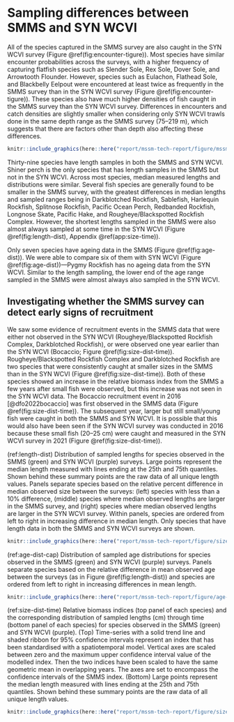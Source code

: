 # Sampling differences between SMMS and SYN WCVI {#sec:sampling-differences}

All of the species captured in the SMMS survey are also caught in the SYN WCVI survey (Figure \@ref(fig:encounter-tigure)).
Most species have similar encounter probabilities across the surveys, with a higher frequency of capturing flatfish species such as Slender Sole, Rex Sole, Dover Sole, and Arrowtooth Flounder.
However, species such as Eulachon, Flathead Sole, and Blackbelly Eelpout were encountered at least twice as frequently in the SMMS survey than in the SYN WCVI survey (Figure \@ref(fig:encounter-tigure)).
These species also have much higher densities of fish caught in the SMMS survey than the SYN WCVI survey.
Differences in encounters and catch densities are slightly smaller when considering only SYN WCVI trawls done in the same depth range as the SMMS survey (75--219 m), which suggests that there are factors other than depth also affecting these differences.

```r
knitr::include_graphics(here::here("report/mssm-tech-report/figure/mssm-wcvi-tigure_same-depth.png"), dpi = NA)
```

Thirty-nine species have length samples in both the SMMS and SYN WCVI.
Shiner perch is the only species that has length samples in the SMMS but not in the SYN WCVI.
Across most species, median measured lengths and distributions were similar.
Several fish species are generally found to be smaller in the SMMS survey, with the greatest differences in median lengths and sampled ranges being in Darkblotched Rockfish, Sablefish, Harlequin Rockfish, Splitnose Rockfish, Pacific Ocean Perch, Redbanded Rockfish, Longnose Skate, Pacific Hake, and Rougheye/Blackspotted Rockfish Complex.
However, the shortest lengths sampled in the SMMS were also almost always sampled at some time in the SYN WCVI (Figure \@ref(fig:length-dist), Appendix \@ref(app:size-time)).

Only seven species have ageing data in the SMMS (Figure \@ref(fig:age-dist)). 
We were able to compare six of them with SYN WCVI (Figure \@ref(fig:age-dist))---Pygmy Rockfish has no ageing data from the SYN WCVI.
Similar to the length sampling, the lower end of the age range sampled in the SMMS were almost always also sampled in the SYN WCVI.

## Investigating whether the SMMS survey can detect early signs of recruitment {#sec:recruitment}

We saw some evidence of recruitment events in the SMMS data that were either not observed in the SYN WCVI (Rougheye/Blackspotted Rockfish Complex, Darkblotched Rockfish), or were observed one year earlier than the SYN WCVI (Bocaccio; Figure \@ref(fig:size-dist-time)).
Rougheye/Blackspotted Rockfish Complex and Darkblotched Rockfish are two species that were consistently caught at smaller sizes in the SMMS than in the SYN WCVI (Figure \@ref(fig:size-dist-time)).
Both of these species showed an increase in the relative biomass index from the SMMS a few years after small fish were observed, but this increase was not seen in the SYN WCVI data.
The Bocaccio recruitment event in 2016 [@dfo2022bocaccio] was first observed in the SMMS data (Figure \@ref(fig:size-dist-time)).
The subsequent year, larger but still small/young fish were caught in both the SMMS and SYN WCVI.
It is possible that this would also have been seen if the SYN WCVI survey was conducted in 2016 because these small fish (20--25 cm) were caught and measured in the SYN WCVI survey in 2021 (Figure \@ref(fig:size-dist-time)).

\clearpage

\blandscape


<!--caption-->
(ref:length-dist) Distribution of sampled lengths for species observed in the SMMS (green) and SYN WCVI (purple) surveys. 
Large points represent the median length measured with lines ending at the 25th and 75th quantiles. 
Shown behind these summary points are the raw data of all unique length values. Panels separate species based on the relative percent difference in median observed size between the surveys: (left) species with less than a 10% difference, (middle) species where median observed lengths are larger in the SMMS survey, and (right) species where median observed lengths are larger in the SYN WCVI survey.
Within panels, species are ordered from left to right in increasing difference in median length. 
Only species that have length data in both the SMMS and SYN WCVI surveys are shown.

```r
knitr::include_graphics(here::here("report/mssm-tech-report/figure/size-comp.png"), dpi = NA)
```

\elandscape

\clearpage

<!--caption-->
(ref:age-dist-cap) Distribution of sampled age distributions for species observed in the SMMS (green) and SYN WCVI (purple) surveys. Panels separate species based on the relative difference in mean observed age between the surveys (as in Figure \@ref(fig:length-dist)) and species are ordered from left to right in increasing differences in mean length.

```r
knitr::include_graphics(here::here("report/mssm-tech-report/figure/age-comp.png"), dpi = NA)
```

<!--caption-->
(ref:size-dist-time) Relative biomass indices (top panel of each species) and the corresponding distribution of sampled lengths (cm) through time (bottom panel of each species) for species observed in the SMMS (green) and SYN WCVI (purple). 
(Top) Time-series with a solid trend line and shaded ribbon for 95\% confidence intervals represent an index that has been standardised with a spatiotemporal model. 
Vertical axes are scaled between zero and the maximum upper confidence interval value of the modelled index. 
Then the two indices have been scaled to have the same geometric mean in overlapping years. 
The axes are set to encompass the confidence intervals of the SMMS index. 
(Bottom) Large points represent the median length measured with lines ending at the 25th and 75th quantiles. 
Shown behind these summary points are the raw data of all unique length values. 

```r
knitr::include_graphics(here::here("report/mssm-tech-report/figure/size-time-highlights.png"), dpi = NA)
```

\clearpage
